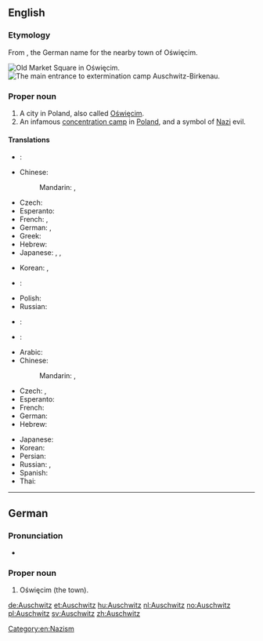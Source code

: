 ==English==
{{wikipedia}}

===Etymology===
From {{etyl|de}} {{term|Auschwitz|lang=de}}, the German name for the nearby town of Oświęcim.

[[File:Oswiecim-rynek.jpg|thumb|Old Market Square in [[:w:Oświęcim|Oświęcim]].]]
[[File:Birkenau gate.JPG|thumb|The main entrance to [[:w:Auschwitz concentration camp|extermination camp Auschwitz-Birkenau]].]]
===Proper noun===
{{en-proper noun}}

# A city in Poland, also called [[Oświęcim]].
# An infamous [[concentration camp]] in [[Poland]], and a symbol of [[Nazi]] evil.

====Translations====
{{trans-top|A city in Poland}}
* {{ttbc|ar}}: {{t|ar|أوشفيتز|m|tr='aushfitz}}
* Chinese:
*: Mandarin: {{t|cmn|奧斯威辛|sc=Hani}}, {{t|cmn|奥斯威辛|tr=Àosīwēixīn|sc=Hani}}
* Czech: {{t+|cs|Osvětim|m}}
* Esperanto: {{t|eo|Osviecimo}}
* French: {{t-|fr|Auschwitz|m}}, {{t-|fr|Oświęcim|m}}
* German: {{t+|de|Auschwitz|n}}, {{t-|de|Oświęcim|n}}
* Greek: {{t|el|Οσβιέτσιμ|n|tr=Osviétsim|sc=Grek}}
* Hebrew: {{t|he|אושוויינצ׳ים|f}}
* Japanese: {{t|ja|アウシュヴィッツ|tr=Aushuvittsu}},  {{t|ja|アウシュビッツ|tr=Aushubittsu}}, {{t|ja|オシフィエンチム|tr=Oshifienchimu}}
{{trans-mid}}
* Korean: {{t|ko|아우슈비츠|tr=Ausyubicheu|sc=Hang}}, {{t|ko|오시비엥침|tr=Osibiengchim|sc=Hang}}
* {{ttbc|fa}}: {{t|fa|آشویتس|xs=Persian}}
* Polish: {{t+|pl|Oświęcim|m}}
* Russian: {{t|ru|Освенцим|m|tr=Osvéncim}}
* {{ttbc|es}}: {{t-|es|Auschwitz|m}}
* {{ttbc|th}}: {{t|th|เอาสชวิทซ์|tr=ao-swí}}
{{trans-bottom}}
{{trans-top|An infamous concentration camp}}
* Arabic: {{t|ar|أوشفيتز|m|tr='aushfitz|sc=Arab}}
* Chinese:
*: Mandarin: {{t|cmn|奧斯威辛|sc=Hani}}, {{t|cmn|奥斯威辛|tr=Àosīwēixīn|sc=Hani}}
* Czech: {{t-|cs|Auschwitz|m}}, {{t+|cs|Osvětim|m}}
* Esperanto: {{t|eo|Aŭŝvico}}
* French: {{t-|fr|Auschwitz|m}}
* German: {{t+|de|Auschwitz|n}}
* Hebrew: {{t|he|אושוויץ|m}}
{{trans-mid}}
* Japanese: {{t|ja|アウシュヴィッツ|tr=Aushuvittsu}}
* Korean: {{t|ko|아우슈비츠|tr=Ausyubicheu|sc=Hang}}
* Persian: {{t|fa|آشویتس|xs=Persian}}
* Russian: {{t|ru|Освенцим|m|tr=Osvéncim}}, {{t|ru|Аушвиц|m|tr=Áušvic}}
* Spanish: {{t-|es|Auschwitz|m}}
* Thai: {{t|th|เอาสชวิทซ์|tr=ao-swí}}
{{trans-bottom}}

[[Category:en:Nazism]]

----

==German==

===Pronunciation===
* {{IPA|/ˈʔaʊ̯ʃvɪts/|lang=de}}

===Proper noun===
{{head|de|proper noun}}

# Oświęcim (the town).

[[de:Auschwitz]]
[[et:Auschwitz]]
[[hu:Auschwitz]]
[[nl:Auschwitz]]
[[no:Auschwitz]]
[[pl:Auschwitz]]
[[sv:Auschwitz]]
[[zh:Auschwitz]]